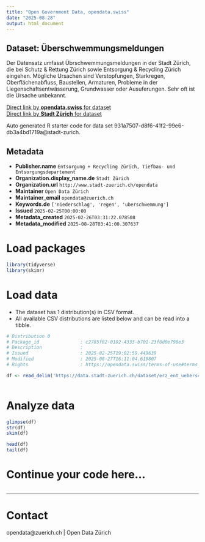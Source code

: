 ```yaml
---
title: "Open Government Data, opendata.swiss"
date: "2025-08-28"
output: html_document
---
```


## Dataset: Überschwemmungsmeldungen

Der Datensatz umfasst Übrschwemmungsmeldungen in der Stadt Zürich, die bei Schutz & Rettung Zürich sowie Entsorgung & Recycling Zürich eingehen. Mögliche Ursachen sind Verstopfungen, Starkregen, Oberflächenabfluss, Baustellen, Armaturen, Probleme in der Liegenschaftsentwässerung, Grundwasser oder Ausuferungen. Sehr oft ist die Ursache unbekannt.

[Direct link by **opendata.swiss** for dataset](https://opendata.swiss/de/dataset/uberschwemmungsmeldungen)<br>
[Direct link by **Stadt Zürich** for dataset](https://data.stadt-zuerich.ch/dataset/erz_ent_ueberschwemmungsmeldungen)

Auto generated R starter code for data set 931a7507-d8f6-41f2-99e6-db3a4bd1719a@stadt-zurich.

## Metadata

- **Publisher.name** `Entsorgung + Recycling Zürich, Tiefbau- und Entsorgungsdepartement`
- **Organization.display_name.de** `Stadt Zürich`
- **Organization.url** `http://www.stadt-zuerich.ch/opendata`
- **Maintainer** `Open Data Zürich`
- **Maintainer_email** `opendata@zuerich.ch`
- **Keywords.de** `['niederschlag', 'regen', 'uberschwemmung']`
- **Issued** `2025-02-25T00:00:00`
- **Metadata_created** `2025-02-26T03:31:22.078508`
- **Metadata_modified** `2025-08-28T03:41:00.307637`


# Load packages

```r

library(tidyverse)
library(skimr)

```

# Load data

-   The dataset has 1 distribution(s) in CSV format.
-   All available CSV distributions are listed below and can be read into a tibble.

```r

# Distribution 0
# Package_id               : c2785f82-0102-4333-b701-23f8d0e798e3
# Description              : 
# Issued                   : 2025-02-25T19:02:59.449639
# Modified                 : 2025-08-27T16:11:04.619807
# Rights                   : https://opendata.swiss/terms-of-use#terms_open

df <- read_delim('https://data.stadt-zuerich.ch/dataset/erz_ent_ueberschwemmungsmeldungen/download/ent_ueberschwemmungsmeldungen.csv')



```

# Analyze data

```r

glimpse(df)
str(df)
skim(df)

head(df)
tail(df)

```

# Continue your code here...

```r

```

------------------------------------------------------------------------

# Contact

opendata@zuerich.ch | Open Data Zürich
